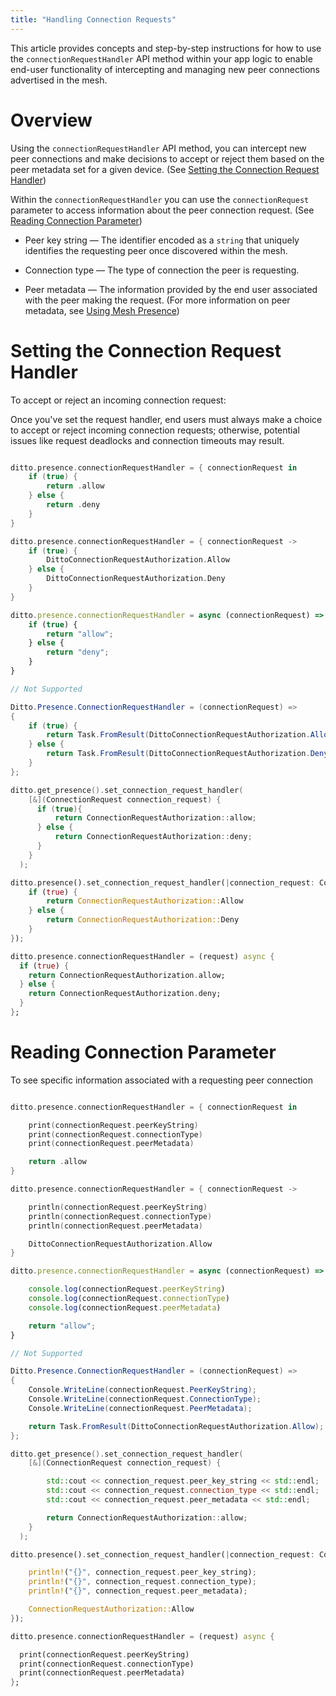 ```yaml
---
title: "Handling Connection Requests"
---
```


This article provides concepts and step-by-step instructions for how to use the `connectionRequestHandler` API method within your app logic to enable end-user functionality of intercepting and managing new peer connections advertised in the mesh.

# Overview

Using the `connectionRequestHandler` API method, you can intercept new peer connections and make decisions to accept or reject them based on the peer metadata set for a given device. (See [Setting the Connection Request Handler]())

Within the `connectionRequestHandler` you can use the `connectionRequest` parameter to access information about the peer connection request. (See [Reading Connection Parameter]())

- Peer key string — The identifier encoded as a `string` that uniquely identifies the requesting peer once discovered within the mesh.

- Connection type — The type of connection the peer is requesting.

- Peer metadata — The information provided by the end user associated with the peer making the request. (For more information on peer metadata, see [Using Mesh Presence](<./../Using Mesh Presence.md>))

# Setting the Connection Request Handler

To accept or reject an incoming connection request:

<Info>
Once you've set the request handler, end users must always make a choice to accept or reject incoming connection requests; otherwise, potential issues like request deadlocks and connection timeouts may result.
</Info>

<CodeGroup>

```swift Swift

ditto.presence.connectionRequestHandler = { connectionRequest in
    if (true) {
        return .allow
    } else {
        return .deny
    }
}
```

```kotlin Kotlin
ditto.presence.connectionRequestHandler = { connectionRequest ->
    if (true) {
        DittoConnectionRequestAuthorization.Allow
    } else {
        DittoConnectionRequestAuthorization.Deny
    }
}
```

```javascript JavaScript
ditto.presence.connectionRequestHandler = async (connectionRequest) => {
    if (true) {
        return "allow";
    } else {
        return "deny";
    }
}
```

```java Java
// Not Supported
```

```csharp C#
Ditto.Presence.ConnectionRequestHandler = (connectionRequest) =>
{
    if (true) {
        return Task.FromResult(DittoConnectionRequestAuthorization.Allow);
    } else {
        return Task.FromResult(DittoConnectionRequestAuthorization.Deny);
    }
};
```

```cpp C++
ditto.get_presence().set_connection_request_handler(
    [&](ConnectionRequest connection_request) {
      if (true){
          return ConnectionRequestAuthorization::allow;
      } else {
          return ConnectionRequestAuthorization::deny;
      }
    }
  );
```

```rust Rust
ditto.presence().set_connection_request_handler(|connection_request: ConnectionRequest| {
    if (true) {
        return ConnectionRequestAuthorization::Allow
    } else {
        return ConnectionRequestAuthorization::Deny
    }
});
```

```dart Dart
ditto.presence.connectionRequestHandler = (request) async {
  if (true) {
    return ConnectionRequestAuthorization.allow;
  } else {
    return ConnectionRequestAuthorization.deny;
  }
};
```

</CodeGroup>

# Reading Connection Parameter

To see specific information associated with a requesting peer connection

<CodeGroup>

```swift Swift

ditto.presence.connectionRequestHandler = { connectionRequest in

    print(connectionRequest.peerKeyString)
    print(connectionRequest.connectionType)
    print(connectionRequest.peerMetadata)

    return .allow
}
```

```kotlin Kotlin
ditto.presence.connectionRequestHandler = { connectionRequest ->

    println(connectionRequest.peerKeyString)
    println(connectionRequest.connectionType)
    println(connectionRequest.peerMetadata)

    DittoConnectionRequestAuthorization.Allow
}
```

```javascript JavaScript
ditto.presence.connectionRequestHandler = async (connectionRequest) => {

    console.log(connectionRequest.peerKeyString)
    console.log(connectionRequest.connectionType)
    console.log(connectionRequest.peerMetadata)

    return "allow";
}
```

```java Java
// Not Supported
```

```csharp C#
Ditto.Presence.ConnectionRequestHandler = (connectionRequest) =>
{
    Console.WriteLine(connectionRequest.PeerKeyString);
    Console.WriteLine(connectionRequest.ConnectionType);
    Console.WriteLine(connectionRequest.PeerMetadata);

    return Task.FromResult(DittoConnectionRequestAuthorization.Allow);
};
```

```cpp C++
ditto.get_presence().set_connection_request_handler(
    [&](ConnectionRequest connection_request) {

        std::cout << connection_request.peer_key_string << std::endl;
        std::cout << connection_request.connection_type << std::endl;
        std::cout << connection_request.peer_metadata << std::endl;

        return ConnectionRequestAuthorization::allow;
    }
  );
```

```rust Rust
ditto.presence().set_connection_request_handler(|connection_request: ConnectionRequest| {

    println!("{}", connection_request.peer_key_string);
    println!("{}", connection_request.connection_type);
    println!("{}", connection_request.peer_metadata);

    ConnectionRequestAuthorization::Allow
});
```

```dart Dart
ditto.presence.connectionRequestHandler = (request) async {

  print(connectionRequest.peerKeyString)
  print(connectionRequest.connectionType)
  print(connectionRequest.peerMetadata)
};
```

</CodeGroup>


